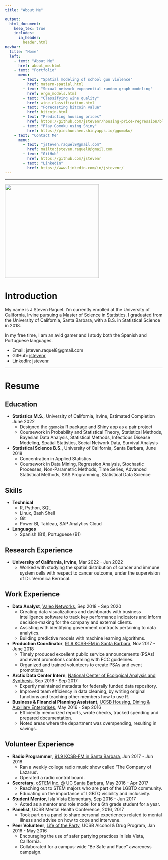 ```yaml
---
title: "About Me"

output:
  html_document:
    keep_tex: true
    includes:
      in_header: 
        header.html
navbar:
  title: "Home"
  left:
    - text: "About Me"
      href: about_me.html
    - text: "Portfolio"
      menu:
        - text: "Spatial modeling of school gun violence"
          href: matern-spatial.html
        - text: "Sexual network exponential random graph modeling"
          href: ergm_models.html
        - text: "Classifying wine quality"
          href: wine-classification.html
        - text: "Forecasting bitcoin value"
          href: bitcoin.html
        - text: "Predicting housing prices"
          href: https://github.com/jstevenr/housing-price-regression/blob/master/housing-prices.ipynb
        - text: "Play Gomoku using Shiny"
          href: https://pinchunchen.shinyapps.io/ggomoku/
    - text: "Contact Me"
      menu:
        - text: "jsteven.raquel8@gmail.com"
          href: mailto:jsteven.raquel8@gmail.com
        - text: "GitHub"
          href: https://github.com/jstevenr
        - text: "LinkedIn"
          href: https://www.linkedin.com/in/jstevenr/
---
```


----

<left><img src="images/new_bw.png" width="300px" height="300px"></left>

# Introduction

My name is J Steven Raquel. I'm currently enrolled at the University of California, Irvine pursuing a Master of Science in Statistics. I graduated from the University of California, Santa Barbara, with a B.S. in Statistical Science in 2018.

In my free time, I am an avid gamer and I study both the Spanish and Portuguese languages.

* Email: jsteven.raquel8@gmail.com
* GitHub: [jstevenr](https://github.com/jstevenr)
* LinkedIn: [jstevenr](https://www.linkedin.com/in/jstevenr/)

----

# Resume

## Education

* **Statistics M.S.**, University of California, Irvine, Estimated Completion June 2022
    + Designed the `ggomoku` R package and Shiny app as a pair project
    + Coursework in Probability and Statistical Theory, Statistical Methods, Bayesian Data Analysis, Statistical Methods, Infectious Disease Modeling, Spatial Statistics, Social Network Data, Survival Analysis
* **Statistical Science B.S.**, University of California, Santa Barbara, June 2018
    + Concentration in Applied Statistics
    + Coursework in Data Mining, Regression Analysis, Stochastic Processes, Non-Parametric Methods, Time Series, Advanced Statistical Methods, SAS Programming, Statistical Data Science
    
## Skills

* **Technical**
    + R, Python, SQL
    + Linux, Bash Shell
    + Git
    + Power BI, Tableau, SAP Analytics Cloud
* **Languages**
    + Spanish (B1), Portuguese (B1)

## Research Experience

* **University of California, Irvine**, Mar 2022 - Jun 2022
    + Worked with studying the spatial distribution of cancer and immune system cells with respect to cancer outcome, under the supervision of Dr. Veronica Berrocal.

## Work Experience

* **Data Analyst**, [Valeo Networks](https://valeonetworks.com), Sep 2018 - Sep 2020
    + Creating data visualizations and dashboards with business intelligence software to track key performance indicators and inform decision-making for the company and external clients.
    + Assisting with identifying government contracts pertaining to data analytics.
    + Building predictive models with machine learning algorithms. 
* **Production Coordinator**, [91.9 KCSB-FM in Santa Barbara](https://kcsb.org), Nov 2017 - June 2018
    + Timely produced excellent public service announcements (PSAs) and event promotions conforming with FCC guidelines.
    + Organized and trained volunteers to create PSAs and event promotions.
* **Arctic Data Center Intern**, [National Center of Ecological Analysis and Synthesis](https://www.nceas.ucsb.edu/), Sep 2016 - Sep 2017
    + Expertly maintained metadata for federally funded data repository.
    + Improved team efficiency in data cleaning, by writing original functions and teaching other members how to use R. 
* **Business & Financial Planning Assistant**, [UCSB Housing, Dining & Auxiliary Enterprises](https://www.housing.ucsb.edu/home), May 2016 - Sep 2016
    + Efficiently memorized reports, wrote checks, tracked spending and prepared documentation.
    + Noted areas where the department was overspending, resulting in savings.

## Volunteer Experience
* **Radio Programmer**, [91.9 KCSB-FM in Santa Barbara](https://kcsb.org/), Jun 2017 - Jun 2018
    + Ran a weekly college radio music show called 'The Company of Lazarus'.
    + Operated a radio control board.
* **Secretary**, [oSTEM Inc. @ UC Santa Barbara](https://orgsync.com/66953/chapter), May 2016 - Apr 2017
    + Reaching out to STEM majors who are part of the LGBTQ community.
    + Educating on the importance of LGBTQ visibility and inclusivity.
* **Student Mentor**, Isla Vista Elementary, Sep 2016 - Jun 2017
    + Acted as a mentor and role model for a 6th grade student for a year.
* **Panelist**, UCSB Mental Health Conference, 2016, 2017
    + Took part on a panel to share personal experiences related to mental illness and advise on how to cope and intervene.
* **Peer Volunteer**, [Life of the Party](https://lifeoftheparty.sa.ucsb.edu/), UCSB Alcohol & Drug Program, Jan 2016 - May 2016
    + Encouraging the use of safer partying practices in Isla Vista, California.
    + Collaborated for a campus-wide “Be Safe and Pace” awareness campaign.
